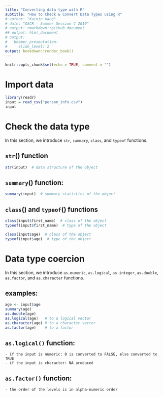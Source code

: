 ```yaml
---
title: "Converting data type with R"
subtitle: "How to Check & Convert Data Types using R"
# author: "Kaixin Wang"
# date: "OSCR - Summer Session C 2019"
# output: rmarkdown::github_document
## output: html_document
# output:
#   beamer_presentation:
#     slide_level: 2
output: bookdown::render_book()
---
```


```r
knitr::opts_chunk$set(echo = TRUE, comment = "")
```

# Import data

```r
library(readr)
input = read_csv("person_info.csv")
input
```

# Check the data type

In this section, we introduce `str`, `summary`, `class`, and `typeof` functions.

## `str`() function

```r
str(input)  # data structure of the object
```

## `summary`() function:

```r
summary(input)  # summary statistics of the object
```

## `class`() and `typeof`() functions

```r
class(input$first_name)  # class of the object
typeof(input$first_name)  # type of the object
```

```r
class(input$age)  # class of the object
typeof(input$age)  # type of the object
```

# Data type coercion

In this section, we introduce `as.numeric`, `as.logical`, `as.integer`, `as.double`, `as.factor`, and `as.character` functions.
 
## examples:
 
```r
age <- input$age 
summary(age)
as.double(age)
as.logical(age)   # to a logical vector
as.character(age) # to a character vector
as.factor(age)    # to a factor
```
 
## `as.logical()` function:

    - if the input is numeric: 0 is converted to FALSE, else converted to TRUE
    - if the input is character: NA produced

## `as.factor()` function:

    - the order of the levels is in alpha-numeric order

